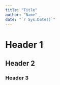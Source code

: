 ```yaml
---
title: "Title"  
author: "Name"
date: "`r Sys.Date()`"
---
```



# Header 1


## Header 2


### Header 3

